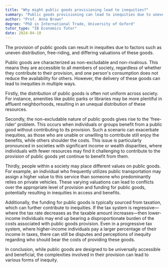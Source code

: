 ```yaml
---
title: "Why might public goods provisioning lead to inequities?"
summary: "Public goods provisioning can lead to inequities due to uneven distribution, free-riding, and differing valuation of the goods."
author: "Prof. Anna Brown"
degree: "PhD in International Trade, University of Oxford"
tutor_type: "IB Economics Tutor"
date: 2024-04-10
---
```


The provision of public goods can result in inequities due to factors such as uneven distribution, free-riding, and differing valuations of these goods.

Public goods are characterized as non-excludable and non-rivalrous. This means they are accessible to all members of society, regardless of whether they contribute to their provision, and one person's consumption does not reduce the availability for others. However, the delivery of these goods can lead to inequities in multiple ways. 

Firstly, the distribution of public goods is often not uniform across society. For instance, amenities like public parks or libraries may be more plentiful in affluent neighborhoods, resulting in an unequal distribution of these resources.

Secondly, the non-excludable nature of public goods gives rise to the 'free-rider' problem. This occurs when individuals or groups benefit from a public good without contributing to its provision. Such a scenario can exacerbate inequities, as those who are unable or unwilling to contribute still enjoy the benefits, while others shoulder the costs. This issue is particularly pronounced in societies with significant income or wealth disparities, where individuals with fewer resources may find it challenging to contribute to the provision of public goods yet continue to benefit from them.

Thirdly, people within a society may place different values on public goods. For example, an individual who frequently utilizes public transportation may assign a higher value to this service than someone who predominantly relies on private vehicles. These varying valuations can lead to conflicts over the appropriate level of provision and funding for public goods, potentially resulting in inequities in access and benefits.

Additionally, the funding for public goods is typically sourced from taxation, which can further contribute to inequities. If the tax system is regressive—where the tax rate decreases as the taxable amount increases—then lower-income individuals may end up bearing a disproportionate burden of the costs associated with public goods provision. Even in a progressive tax system, where higher-income individuals pay a larger percentage of their income in taxes, there can still be disputes and perceptions of inequity regarding who should bear the costs of providing these goods.

In conclusion, while public goods are designed to be universally accessible and beneficial, the complexities involved in their provision can lead to various forms of inequity.
    